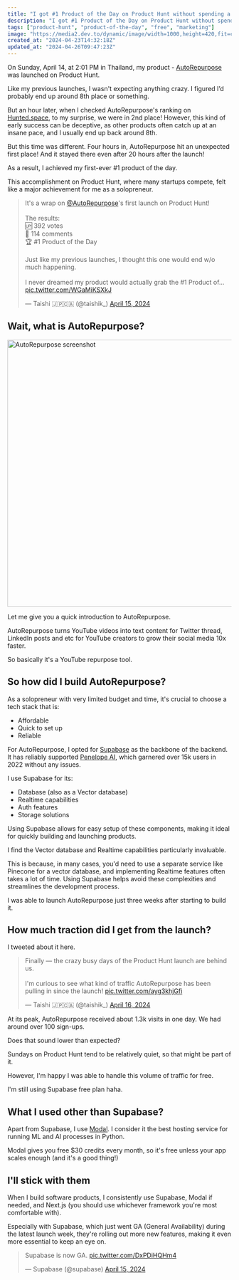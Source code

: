 ```yaml
---
title: "I got #1 Product of the Day on Product Hunt without spending a dollar"
description: "I got #1 Product of the Day on Product Hunt without spending a dollar"
tags: ["product-hunt", "product-of-the-day", "free", "marketing"]
image: "https://media2.dev.to/dynamic/image/width=1000,height=420,fit=cover,gravity=auto,format=auto/https%3A%2F%2Fdev-to-uploads.s3.amazonaws.com%2Fuploads%2Farticles%2Fjgtphofgw99uu8t6jfp4.png"
created_at: "2024-04-23T14:32:18Z"
updated_at: "2024-04-26T09:47:23Z"
---
```


On Sunday, April 14, at 2:01 PM in Thailand, my product - [AutoRepurpose](https://www.autorepurpose.io/) was launched on Product Hunt.

Like my previous launches, I wasn't expecting anything crazy. I figured I’d probably end up around 8th place or something.

But an hour later, when I checked AutoRepurpose's ranking on [Hunted.space](https://hunted.space/), to my surprise, we were in 2nd place! However, this kind of early success can be deceptive, as other products often catch up at an insane pace, and I usually end up back around 8th.

But this time was different.
Four hours in, AutoRepurpose hit an unexpected first place!
And it stayed there even after 20 hours after the launch!

As a result, I achieved my first-ever #1 product of the day.

This accomplishment on Product Hunt, where many startups compete, felt like a major achievement for me as a solopreneur.


<blockquote class="twitter-tweet" data-theme="dark"><p lang="en" dir="ltr">It&#39;s a wrap on <a href="https://twitter.com/AutoRepurpose?ref_src=twsrc%5Etfw">@AutoRepurpose</a>&#39;s first launch on Product Hunt!<br><br>The results:<br>🆙 392 votes <br>💬 114 comments<br>🏆 #1 Product of the Day<br><br>Just like my previous launches, I thought this one would end w/o much happening.<br><br>I never dreamed my product would actually grab the #1 Product of… <a href="https://t.co/WGaMiKSXkJ">pic.twitter.com/WGaMiKSXkJ</a></p>&mdash; Taishi 🇯🇵🇨🇦 (@taishik_) <a href="https://twitter.com/taishik_/status/1779784112225890776?ref_src=twsrc%5Etfw">April 15, 2024</a></blockquote> <script async src="https://platform.twitter.com/widgets.js" charset="utf-8"></script>


## Wait, what is AutoRepurpose?

<Image 
    src="https://dev-to-uploads.s3.amazonaws.com/uploads/articles/zt9agwv4wiyqgyonr4ts.png"
    alt="AutoRepurpose screenshot"
    width="600px"
    className="border hover:shadow-lg transition-shadow duration-300"
  />

Let me give you a quick introduction to AutoRepurpose.

AutoRepurpose turns YouTube videos into text content for Twitter thread, LinkedIn posts and etc for YouTube creators to grow their social media 10x faster.

So basically it's a YouTube repurpose tool.

## So how did I build AutoRepurpose?

As a solopreneur with very limited budget and time, it's crucial to choose a tech stack that is:
- Affordable
- Quick to set up
- Reliable

For AutoRepurpose, I opted for [Supabase](https://supabase.com/) as the backbone of the backend. It has reliably supported [Penelope AI](https://penelopeai.com/), which garnered over 15k users in 2022 without any issues.

I use Supabase for its:
- Database (also as a Vector database)
- Realtime capabilities
- Auth features
- Storage solutions

Using Supabase allows for easy setup of these components, making it ideal for quickly building and launching products.

I find the Vector database and Realtime capabilities particularly invaluable.

This is because, in many cases, you'd need to use a separate service like Pinecone for a vector database, and implementing Realtime features often takes a lot of time. Using Supabase helps avoid these complexities and streamlines the development process.

I was able to launch AutoRepurpose just three weeks after starting to build it.

## How much traction did I get from the launch?

I tweeted about it here.

<blockquote class="twitter-tweet" data-theme="dark"><p lang="en" dir="ltr">Finally — the crazy busy days of the Product Hunt launch are behind us.<br><br>I&#39;m curious to see what kind of traffic AutoRepurpose has been pulling in since the launch! <a href="https://t.co/ayg3khjGfi">pic.twitter.com/ayg3khjGfi</a></p>&mdash; Taishi 🇯🇵🇨🇦 (@taishik_) <a href="https://twitter.com/taishik_/status/1780175441002909697?ref_src=twsrc%5Etfw">April 16, 2024</a></blockquote> <script async src="https://platform.twitter.com/widgets.js" charset="utf-8"></script>

At its peak, AutoRepurpose received about 1.3k visits in one day. We had around over 100 sign-ups.

Does that sound lower than expected?

Sundays on Product Hunt tend to be relatively quiet, so that might be part of it.

However, I'm happy I was able to handle this volume of traffic for free.

I'm still using Supabase free plan haha.

## What I used other than Supabase?

Apart from Supabase, I use [Modal](https://modal.com/). I consider it the best hosting service for running ML and AI processes in Python.

Modal gives you free $30 credits every month, so it's free unless your app scales enough (and it's a good thing!)

## I'll stick with them

When I build software products, I consistently use Supabase, Modal if needed, and Next.js (you should use whichever framework you're most comfortable with).

Especially with Supabase, which just went GA (General Availability) during the latest launch week, they're rolling out more new features, making it even more essential to keep an eye on.

<blockquote class="twitter-tweet" data-theme="dark"><p lang="en" dir="ltr">Supabase is now GA. <a href="https://t.co/DxPDiHQHm4">pic.twitter.com/DxPDiHQHm4</a></p>&mdash; Supabase (@supabase) <a href="https://twitter.com/supabase/status/1779827208120611231?ref_src=twsrc%5Etfw">April 15, 2024</a></blockquote> <script async src="https://platform.twitter.com/widgets.js" charset="utf-8"></script>